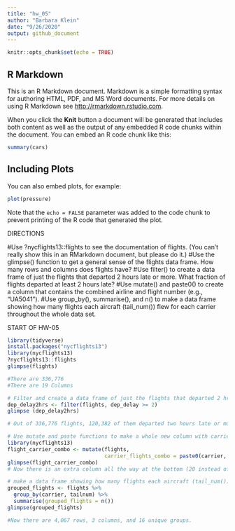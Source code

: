 ---
title: "hw_05"
author: "Barbara Klein"
date: "9/26/2020"
output: github_document
---

```{r setup, include=FALSE}
knitr::opts_chunk$set(echo = TRUE)
```

## R Markdown

This is an R Markdown document. Markdown is a simple formatting syntax for authoring HTML, PDF, and MS Word documents. For more details on using R Markdown see <http://rmarkdown.rstudio.com>.

When you click the **Knit** button a document will be generated that includes both content as well as the output of any embedded R code chunks within the document. You can embed an R code chunk like this:

```{r cars}
summary(cars)
```

## Including Plots

You can also embed plots, for example:

```{r pressure, echo=FALSE}
plot(pressure)
```

Note that the `echo = FALSE` parameter was added to the code chunk to prevent printing of the R code that generated the plot.


######## DIRECTIONS ###########
#Use ?nycflights13::flights to see the documentation of flights. (You can’t really show this in an RMarkdown document, but please do it.)
#Use the glimpse() function to get a general sense of the flights data frame. How many rows and columns does flights have?
#Use filter() to create a data frame of just the flights that departed 2 hours late or more. What fraction of flights departed at least 2 hours late?
#Use mutate() and paste0() to create a column that contains the combined airline and flight number (e.g., “UA5041”).
#Use group_by(), summarise(), and n() to make a data frame showing how many flights each aircraft (tail_num()) flew for each carrier throughout the whole data set.

################################# START OF HW-05 ######################################
```{r}
library(tidyverse)
install.packages("nycflights13")
library(nycflights13)
?nycflights13::flights
glimpse(flights)

#There are 336,776 
#There are 19 Columns
```
```{r}

# Filter and create a data frame of just the flights that departed 2 hrs late or more (this means 2 hours AND more than that, so >= 2)
dep_delay2hrs <- filter(flights, dep_delay >= 2)
glimpse (dep_delay2hrs)

# Out of 336,776 flights, 120,382 of them departed two hours late or more (so ~35% of flights).
```


```{r}
# Use mutate and paste functions to make a whole new column with carrier and flight number combined.
library(nycflights13)
flight_carrier_combo <- mutate(flights, 
                               carrier_flights_combo = paste0(carrier, flight))
glimpse(flight_carrier_combo)
# Now there is an extra column all the way at the bottom (20 instead of 19).
```
                                  
```{r}
# make a data frame showing how many flights each aircraft (tail_num()) flew for each carrier using the group_by(), summarise(), and n() functions. 
grouped_flights <- flights %>%
  group_by(carrier, tailnum) %>%
  summarise(grouped_flights = n()) 
glimpse(grouped_flights)  

#Now there are 4,067 rows, 3 columns, and 16 unique groups. 
          
```

